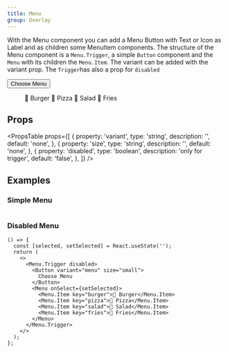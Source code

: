 ```yaml
---
title: Menu
group: Overlay
---
```


With the Menu component you can add a Menu Button with Text or Icon as Label and as children some MenuItem components.
The structure of the Menu component is a `Menu.Trigger`, a simple `Button` component and the `Menu` with its children the `Menu.Item`.
The variant can be added with the variant prop.
The `Trigger`has also a prop for `disabled`

<Preview>
  <Menu.Trigger>
    <Button variant="menu" size="small">
      Choose Menu
    </Button>
    <Menu>
      <Menu.Item key="burger">🍔 Burger</Menu.Item>
      <Menu.Item key="pizza">🍕 Pizza</Menu.Item>
      <Menu.Item key="salad">🥗 Salad</Menu.Item>
      <Menu.Item key="fries">🍟 Fries</Menu.Item>
    </Menu>
  </Menu.Trigger>
</Preview>

## Props

<PropsTable
  props={[
    {
      property: 'variant',
      type: 'string',
      description: '',
      default: 'none',
    },
    {
      property: 'size',
      type: 'string',
      description: '',
      default: 'none',
    },
    {
      property: 'disabled',
      type: 'boolean',
      description: 'only for trigger',
      default: 'false',
    },
  ]}
/>

## Examples

### Simple Menu

```tsx preview file=components/Menu/menu-selected.demo.tsx

```

### Disabled Menu

```tsx
() => {
  const [selected, setSelected] = React.useState('');
  return (
    <>
      <Menu.Trigger disabled>
        <Button variant="menu" size="small">
          Choose Menu
        </Button>
        <Menu onSelect={setSelected}>
          <Menu.Item key="burger">🍔 Burger</Menu.Item>
          <Menu.Item key="pizza">🍕 Pizza</Menu.Item>
          <Menu.Item key="salad">🥗 Salad</Menu.Item>
          <Menu.Item key="fries">🍟 Fries</Menu.Item>
        </Menu>
      </Menu.Trigger>
    </>
  );
};
```

